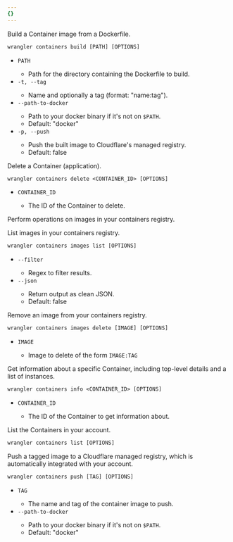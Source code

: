 ```yaml
---
{}
---
```



<AnchorHeading title="`build`" slug="containers-build" depth={3} />

Build a Container image from a Dockerfile.

```txt
wrangler containers build [PATH] [OPTIONS]
```

- `PATH` <Type text="string" /> <MetaInfo text="optional" />
  - Path for the directory containing the Dockerfile to build.
- `-t, --tag` <Type text="string" /> <MetaInfo text="required" />
  - Name and optionally a tag (format: "name:tag").
- `--path-to-docker` <Type text="string" /> <MetaInfo text="optional" />
  - Path to your docker binary if it's not on `$PATH`.
  - Default: "docker"
- `-p, --push` <Type text="boolean" /> <MetaInfo text="optional" />
  - Push the built image to Cloudflare's managed registry.
  - Default: false

<AnchorHeading title="`delete`" slug="containers-delete" depth={3} />

Delete a Container (application).

```txt
wrangler containers delete <CONTAINER_ID> [OPTIONS]
```

- `CONTAINER_ID` <Type text="string" /> <MetaInfo text="required" />
  - The ID of the Container to delete.

<AnchorHeading title="`images`" slug="containers-images" depth={3} />

Perform operations on images in your containers registry.

<AnchorHeading title="`images list`" slug="containers-images-list" depth={4} />

List images in your containers registry.

```txt
wrangler containers images list [OPTIONS]
```

- `--filter` <Type text="string" /> <MetaInfo text="optional" />
  - Regex to filter results.
- `--json` <Type text="boolean" /> <MetaInfo text="optional" />
  - Return output as clean JSON.
  - Default: false

<AnchorHeading
	title="`images delete`"
	slug="containers-images-delete"
	depth={4}
/>

Remove an image from your containers registry.

```txt
wrangler containers images delete [IMAGE] [OPTIONS]
```

- `IMAGE` <Type text="string" /> <MetaInfo text="required" />
  - Image to delete of the form `IMAGE:TAG`

<AnchorHeading title="`info`" slug="containers-info" depth={3} />

Get information about a specific Container, including top-level details and a list of instances.

```txt
wrangler containers info <CONTAINER_ID> [OPTIONS]
```

- `CONTAINER_ID` <Type text="string" /> <MetaInfo text="required" />
  - The ID of the Container to get information about.

<AnchorHeading title="`list`" slug="containers-list" depth={3} />

List the Containers in your account.

```txt
wrangler containers list [OPTIONS]
```

<AnchorHeading title="`push`" slug="containers-push" depth={3} />

Push a tagged image to a Cloudflare managed registry, which is automatically integrated with your account.

```txt
wrangler containers push [TAG] [OPTIONS]
```

- `TAG` <Type text="string" /> <MetaInfo text="required" />
  - The name and tag of the container image to push.
- `--path-to-docker` <Type text="string" /> <MetaInfo text="optional" />
  - Path to your docker binary if it's not on `$PATH`.
  - Default: "docker"
